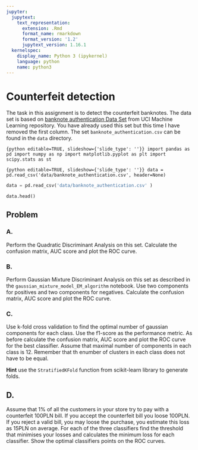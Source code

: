 ```yaml
---
jupyter:
  jupytext:
    text_representation:
      extension: .Rmd
      format_name: rmarkdown
      format_version: '1.2'
      jupytext_version: 1.16.1
  kernelspec:
    display_name: Python 3 (ipykernel)
    language: python
    name: python3
---
```


<!-- #region editable=true slideshow={"slide_type": ""} -->
# Counterfeit detection
<!-- #endregion -->

The task in this assignment is to detect the  counterfeit banknotes. The data set is based on [banknote authentication Data Set ](https://archive.ics.uci.edu/ml/datasets/banknote+authentication#) from UCI Machine Learning repository.  You have already used this set but this time I have removed  the first column. The set  `banknote_authentication.csv` can be found in the `data`  directory.

```{python editable=TRUE, slideshow={'slide_type': ''}}
import pandas as pd
import numpy as np
import matplotlib.pyplot as plt
import scipy.stats as st
```

```{python editable=TRUE, slideshow={'slide_type': ''}}
data = pd.read_csv('data/banknote_authentication.csv', header=None)
```

```python
data = pd.read_csv('data/banknote_authentication.csv' )
```

```python
data.head()
```

<!-- #region editable=true slideshow={"slide_type": ""} -->
## Problem 
<!-- #endregion -->

### A.


Perform the Quadratic Discriminant Analysis on this set. Calculate the confusion matrix, AUC score and plot the ROC curve. 


### B.


Perform Gaussian Mixture Discriminant Analysis on this set as described in the `gaussian_mixture_model_EM_algorithm` notebook. Use two components for positives and two components for negatives. Calculate the confusion matrix, AUC score and plot the ROC curve. 


### C.

<!-- #region editable=true slideshow={"slide_type": ""} -->
Use k-fold cross validation to find the optimal number of gaussian components for each class. Use the f1-score as the performance metric. As before calculate the confusion matrix, AUC score and plot the ROC curve for the best classifier. Assume that maximal number of components in each class is 12. Remember that th enumber of clusters in each class does not have to be equal.  
<!-- #endregion -->

<!-- #region editable=true slideshow={"slide_type": ""} -->
__Hint__ use the `StratifiedKFold` function from scikit-learn library to generate folds. 
<!-- #endregion -->

<!-- #region editable=true slideshow={"slide_type": ""} -->
## D.  
<!-- #endregion -->

Assume that 1% of all the customers in your store try to pay with a counterfeit 100PLN bill. If you accept the counterfeit bill you loose 100PLN. If you reject a valid bill,  you may loose the purchase, you estimate this loss as 15PLN on average. For each of the three classifiers find the threshold that minimises your losses and calculates the minimum loss for each classifier. Show the optimal classifiers points on the ROC curves.
